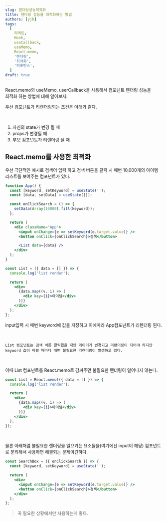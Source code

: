 ```yaml
---
slug: 렌더링성능최적화
title: 렌더링 성능을 최적화하는 방법
authors: [yjh]
tags:
  [
    리액트,
    Hook,
    useCallback,
    useMemo,
    React.memo,
    '렌더링',
    '최적화',
    '퍼포먼스',
  ]
draft: true
---
```


<div className="preview">
  React.memo와 useMemo, userCallback을 사용해서 컴포넌트 렌더링 성능을 <br />
  최적화 하는 방법에 대해 알아보자.
</div>

<!--truncate-->

우선 컴포넌트가 리렌더링되는 조건은 아래와 같다.

<br />

1. 자신의 state가 변경 될 때
2. props가 변경될 때
3. 부모 컴포넌트가 리렌더링 될 때

## React.memo를 사용한 최적화

우선 극단적인 예시로 검색어 입력 하고 검색 버튼을 클릭 시 매번 10,000개의 아이템 리스트를 보여주는 컴포넌트가 있다.

```jsx
function App() {
  const [keyword, setKeyword] = useState('');
  const [data, setData] = useState([]);

  const onClickSearch = () => {
    setData(Array(10000).fill(keyword));
  };

  return (
    <div className="App">
      <input onChange={e => setKeyword(e.target.value)} />
      <button onClick={onClickSearch}>검색</button>

      <List data={data} />
    </div>
  );
}

const List = ({ data = [] }) => {
  console.log('list render');

  return (
    <div>
      {data.map((v, i) => (
        <div key={i}>아이템</div>
      ))}
    </div>
  );
};
```

input입력 시 매번 keyword에 값을 저장하고 이에따라 App컴포넌트가 리렌더링 된다.

<br />

`List 컴포넌트는 검색 버튼 클릭했을 때만 데이터가 변경되고 리런더링이 되어야 하지만`  
`keyword 값이 바뀔 때마다 매번 불필요한 리렌더링이 발생하고 있다.`

<br />

이때 List 컴포넌트를 React.memo로 감싸주면 불필요한 렌더링이 일어나지 않는다.

```jsx
const List = React.memo(({ data = [] }) => {
  console.log('list render');

  return (
    <div>
      {data.map((v, i) => (
        <div key={i}>아이템</div>
      ))}
    </div>
  );
});
```

<br />

물론 아래처럼 불필요한 렌더링을 일으키는 요소들을(여기에선 input이 해당) 컴포넌트로 분리해서 사용하면 해결되는 문제이긴하다.

```jsx
const SearchBox = ({ onClickSearch }) => {
  const [keyword, setKeyword] = useState('');

  return (
    <div>
      <input onChange={e => setKeyword(e.target.value)} />
      <button onClick={onClickSearch}>검색</button>
    </div>
  );
};
```

> 꼭 필요한 상황에서만 사용하는게 좋다.
